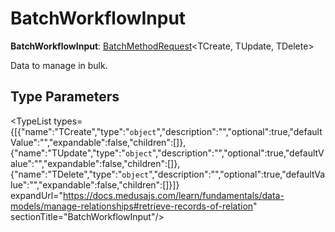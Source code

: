 
# BatchWorkflowInput

 **BatchWorkflowInput**: [BatchMethodRequest](../types.CommonTypes.BatchMethodRequest/page.mdx)&#60;TCreate, TUpdate, TDelete&#62;

Data to manage in bulk.

## Type Parameters

<TypeList types={[{"name":"TCreate","type":"`object`","description":"","optional":true,"defaultValue":"","expandable":false,"children":[]},{"name":"TUpdate","type":"`object`","description":"","optional":true,"defaultValue":"","expandable":false,"children":[]},{"name":"TDelete","type":"`object`","description":"","optional":true,"defaultValue":"","expandable":false,"children":[]}]} expandUrl="https://docs.medusajs.com/learn/fundamentals/data-models/manage-relationships#retrieve-records-of-relation" sectionTitle="BatchWorkflowInput"/>
